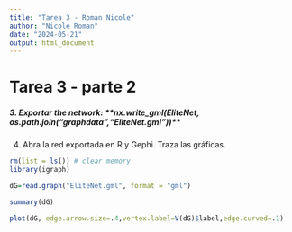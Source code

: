 ```yaml
---
title: "Tarea 3 - Roman Nicole"
author: "Nicole Roman"
date: "2024-05-21"
output: html_document
---
```


# Tarea 3 - parte 2 

##### 3. Exportar the network: \*\*nx.write_gml(EliteNet, os.path.join("graphdata","EliteNet.gml"))\*\*
4. Abra la red exportada en R y Gephi. Traza las gráficas.

```r
rm(list = ls()) # clear memory
library(igraph)
```

```r
dG=read.graph("EliteNet.gml", format = "gml")


```

```r
summary(dG)

```

```r
plot(dG, edge.arrow.size=.4,vertex.label=V(dG)$label,edge.curved=.1)

```

```r
```
